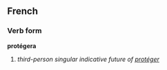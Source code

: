 ==French==
===Verb form===
'''protégera'''

# ''third-person singular indicative future of [[protéger]]''